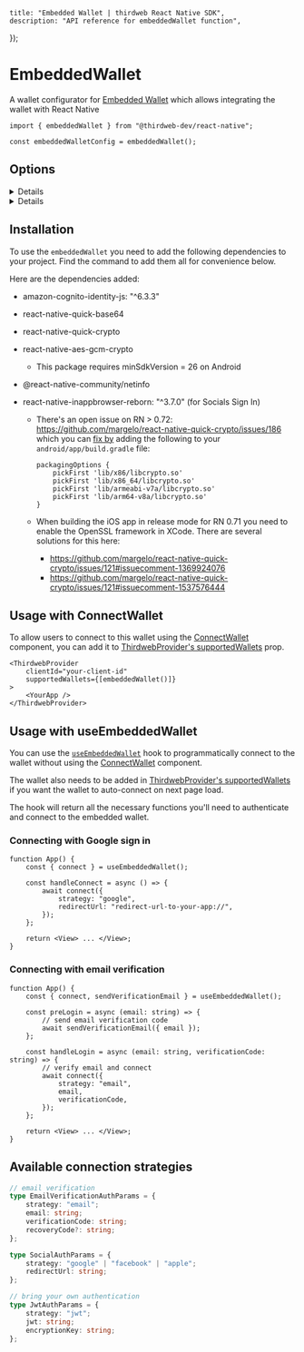 
	title: "Embedded Wallet | thirdweb React Native SDK",
	description: "API reference for embeddedWallet function",
});

<WalletsBreadcrumb name="Embedded Wallet" slug="embedded-wallet" />

# EmbeddedWallet

A wallet configurator for [Embedded Wallet](/wallets/embedded-wallet/overview) which allows integrating the wallet with React Native

```tsx
import { embeddedWallet } from "@thirdweb-dev/react-native";

const embeddedWalletConfig = embeddedWallet();
```

<CustomizeWalletConfigurator
	config="embeddedWalletConfig"
	configurator="embeddedWallet"
	connectUI="embeddedWalletConnectUI"
	selectUI="embeddedWalletSelectUI"
/>

## Options

<Details summary="auth" tags={['Optional']}>

Whether to show the Sign In with different providers.

To use this feature you will need to enable the `Embedded Wallets` service for your `clientId`
in your [Dashboard Settings](https://thirdweb.com/dashboard/settings) and you will need to allowlist
your app's `redirectUrl` (more on this below).

`redirectUrl`: The `redirectUrl` must be a deeplink your app supports. This
is going to be used to redirect back from the browser when using socials sign in options (Google, Apple, etc).

We wrote [a short guide](/react-native/v0/faq) to help you enable deep links support in your mobile app.

```ts
embeddedWallet({
	auth: {
		options: ["email", "google", "apple", "facebook"],
		redirectUrl: "deep-link-to-your-app://",
	},
});
```

</Details>

<Details summary="walletConnectReceiver" tags={["Optional"]}>

Allows your wallet to be connected to an external applicatoin via WalletConnect.

Defaults to `undefined`.

```
export type WalletConnectReceiverConfig = {
  walletConnectReceiver?:
    | {
        walletConnectWalletMetadata?: WCMetadata;
        walletConnectV2ProjectId?: string;
        walletConnectV2RelayUrl?: string;
      }
    | true;
};
```

</Details>

## Installation

To use the `embeddedWallet` you need to add the following dependencies to your project. Find the
command to add them all for convenience below.

<InstallTabs
	npm="npm i amazon-cognito-identity-js@6.3.3 react-native-quick-base64 react-native-quick-crypto react-native-aes-gcm-crypto @react-native-community/netinfo react-native-inappbrowser-reborn@3.7.0"
	yarn="yarn add amazon-cognito-identity-js@6.3.3 react-native-quick-base64 react-native-quick-crypto react-native-aes-gcm-crypto @react-native-community/netinfo react-native-inappbrowser-reborn@3.7.0"
	pnpm="pnpm i amazon-cognito-identity-js@6.3.3 react-native-quick-base64 react-native-quick-crypto react-native-aes-gcm-crypto @react-native-community/netinfo react-native-inappbrowser-reborn@3.7.0"
/>

Here are the dependencies added:

- amazon-cognito-identity-js: "^6.3.3"
- react-native-quick-base64
- react-native-quick-crypto
- react-native-aes-gcm-crypto
  - This package requires minSdkVersion = 26 on Android
- @react-native-community/netinfo
- react-native-inappbrowser-reborn: "^3.7.0" (for Socials Sign In)

  - There's an open issue on RN > 0.72: https://github.com/margelo/react-native-quick-crypto/issues/186 which you can [fix by](https://github.com/margelo/react-native-quick-crypto/issues/186#issuecomment-1663666739) adding the following to your `android/app/build.gradle` file:

    ```
    packagingOptions {
        pickFirst 'lib/x86/libcrypto.so'
        pickFirst 'lib/x86_64/libcrypto.so'
        pickFirst 'lib/armeabi-v7a/libcrypto.so'
        pickFirst 'lib/arm64-v8a/libcrypto.so'
    }
    ```

  - When building the iOS app in release mode for RN 0.71 you need to enable the OpenSSL framework in XCode. There are several solutions for this here:
    - https://github.com/margelo/react-native-quick-crypto/issues/121#issuecomment-1369924076
    - https://github.com/margelo/react-native-quick-crypto/issues/121#issuecomment-1537576444

## Usage with ConnectWallet

To allow users to connect to this wallet using the [ConnectWallet](/react-native/v0/connecting-wallets#connect-wallet) component, you can add it to [ThirdwebProvider's supportedWallets](/react-native/v0/connecting-wallets#supported-wallets) prop.

```tsx
<ThirdwebProvider
	clientId="your-client-id"
	supportedWallets={[embeddedWallet()]}
>
	<YourApp />
</ThirdwebProvider>
```

## Usage with useEmbeddedWallet

You can use the [`useEmbeddedWallet`](/references/react-native/v0/useEmbeddedWallet) hook to programmatically connect to the wallet without using the [ConnectWallet](/react-native/v0/connecting-wallets#connect-wallet) component.

The wallet also needs to be added in [ThirdwebProvider's supportedWallets](/react-native/v0/connecting-wallets#supported-wallets) if you want the wallet to auto-connect on next page load.

The hook will return all the necessary functions you'll need to authenticate and connect to the embedded wallet.

### Connecting with Google sign in

```tsx
function App() {
	const { connect } = useEmbeddedWallet();

	const handleConnect = async () => {
		await connect({
			strategy: "google",
			redirectUrl: "redirect-url-to-your-app://",
		});
	};

	return <View> ... </View>;
}
```

### Connecting with email verification

```tsx
function App() {
	const { connect, sendVerificationEmail } = useEmbeddedWallet();

	const preLogin = async (email: string) => {
		// send email verification code
		await sendVerificationEmail({ email });
	};

	const handleLogin = async (email: string, verificationCode: string) => {
		// verify email and connect
		await connect({
			strategy: "email",
			email,
			verificationCode,
		});
	};

	return <View> ... </View>;
}
```

## Available connection strategies

```ts
// email verification
type EmailVerificationAuthParams = {
	strategy: "email";
	email: string;
	verificationCode: string;
	recoveryCode?: string;
};

type SocialAuthParams = {
	strategy: "google" | "facebook" | "apple";
	redirectUrl: string;
};

// bring your own authentication
type JwtAuthParams = {
	strategy: "jwt";
	jwt: string;
	encryptionKey: string;
};
```
